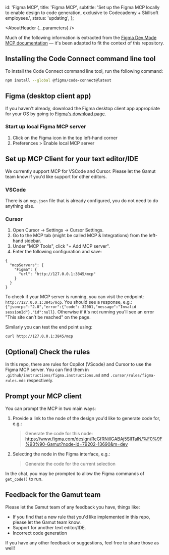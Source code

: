

  id: 'Figma MCP',
  title: 'Figma MCP',
  subtitle:
    'Set up the Figma MCP locally to enable design to code generation, exclusive to Codecademy + Skillsoft employees.',
  status: 'updating',
};

<Meta title="Meta/MCP/Figma MCP" />

<AboutHeader {...parameters} />

<Callout text="You must have a Dev or Full account to be able to be able to use the Figma MCP." />

Much of the following information is extracted from the [Figma Dev Mode MCP documentation](https://help.figma.com/hc/en-us/articles/32132100833559-Guide-to-the-Dev-Mode-MCP-Server) — it's been adapted to fit the context of this repository.

## Installing the Code Connect command line tool

To install the Code Connect command line tool, run the following command:

```bash
npm install --global @figma/code-connect@latest
```

## Figma (desktop client app)

If you haven't already, download the Figma desktop client app appropriate for your OS by going to [Figma's download page](https://www.figma.com/downloads/).

### Start up local Figma MCP server

1. Click on the Figma icon in the top left-hand corner
2. Preferences > Enable local MCP server

## Set up MCP Client for your text editor/IDE

We currently support MCP for VSCode and Cursor. Please let the Gamut team know if you'd like support for other editors.

### VSCode

There is an `mcp.json` file that is already configured, you do not need to do anything else.

### Cursor

1. Open Cursor → Settings → Cursor Settings.
2. Go to the MCP tab (might be called MCP & Integrations) from the left-hand sidebar.
3. Under "MCP Tools", click "+ Add MCP server".
4. Enter the following configuration and save:

```
{
  "mcpServers": {
    "Figma": {
      "url": "http://127.0.0.1:3845/mcp"
    }
  }
}
```

To check if your MCP server is running, you can visit the endpoint: `http://127.0.0.1:3845/mcp`. You should see a response, e.g.: `{"jsonrpc":"2.0","error":{"code":-32001,"message":"Invalid sessionId"},"id":null}`.
Otherwise if it's not running you'll see an error "This site can’t be reached" on the page.

Similarly you can test the end point using:

```bash
curl http://127.0.0.1:3845/mcp
```

## (Optional) Check the rules

In this repo, there are rules for Copilot (VScode) and Cursor to use the Figma MCP server. You can find them in `.github/instructions/figma.instructions.md` and `.cursor/rules/figma-rules.mdc` respectively.

## Prompt your MCP client

You can prompt the MCP in two main ways:

1. Provide a link to the node of the design you'd like to generate code for, e.g.:

   > Generate the code for this node: https://www.figma.com/design/ReGfRNillGABAj5SlITalN/%F0%9F%93%90-Gamut?node-id=79202-13690&m=dev

2. Selecting the node in the Figma interface, e.g.:
   > Generate the code for the current selection

In the chat, you may be prompted to allow the Figma commands of `get_code()` to run.

## Feedback for the Gamut team

Please let the Gamut team of any feedback you have, things like:

- If you find that a new rule that you'd like implemented in this repo, please let the Gamut team know.
- Support for another text editor/IDE.
- Incorrect code generation

If you have any other feedback or suggestions, feel free to share those as well!
